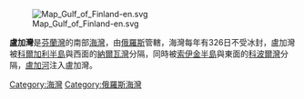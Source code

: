 {{Unreferenced|time=2018-10-06}}

[[File:Map_Gulf_of_Finland-en.svg|thumb]]

'''盧加灣'''是[[芬蘭灣|芬蘭灣]]的南部[[海灣|海灣]]，由[[俄羅斯|俄羅斯]]管轄，海灣每年有326日不受冰封，盧加灣被[[科爾加利半島|科爾加利半島]]與西面的[[納爾瓦灣|納爾瓦灣]]分隔，同時被[[索伊金半島|索伊金半島]]與東面的[[科波爾灣|科波爾灣]]分隔，[[盧加河|盧加河]]注入盧加灣。

{{Russia-geo-stub}}
{{coord|59|45|N|28|20|E|display=title|region:RU_type:waterbody_source:GNS-enwiki}}

[[Category:海灣|Category:海灣]]
[[Category:俄羅斯海灣|Category:俄羅斯海灣]]